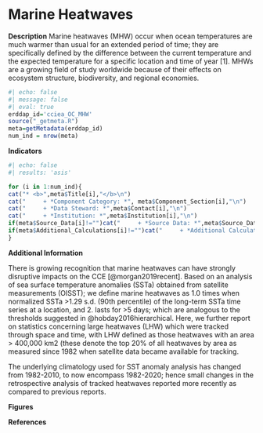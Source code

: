 
# Marine Heatwaves

**Description** Marine heatwaves (MHW) occur when ocean temperatures are much warmer than usual for an extended period of time; they are specifically defined by the difference between the current temperature and the expected temperature for a specific location and time of year \[1\]. MHWs are a growing field of study worldwide because of their effects on ecosystem structure, biodiversity, and regional economies.


```r
#| echo: false
#| message: false
#| eval: true
erddap_id='cciea_OC_MHW'
source("_getmeta.R")
meta=getMetadata(erddap_id)
num_ind = nrow(meta)
```

**Indicators**

```r
#| echo: false
#| results: 'asis'

for (i in 1:num_ind){
cat("* <b>",meta$Title[i],"</b>\n")
cat("     + *Component Category: *", meta$Component_Section[i],"\n")
cat("     + *Data Steward: *",meta$Contact[i],"\n")
cat("     + *Institution: *",meta$Institution[i],"\n")
if(meta$Source_Data[i]!="")cat("     + *Source Data: *",meta$Source_Data[i],"\n")
if(meta$Additional_Calculations[i]!="")cat("     + *Additional Calculations: *",meta$Additional_Calculations[i],"\n")
}
```

**Additional Information**

There is growing recognition that marine heatwaves can have strongly disruptive impacts on the CCE [@morgan2019recent]. Based on an analysis of sea surface temperature anomalies (SSTa) obtained from satellite measurements (OISST); we define marine heatwaves as 1.0 times when normalized SSTa \>1.29 s.d. (90th percentile) of the long-term SSTa time series at a location, and 2. lasts for \>5 days; which are analogous to the thresholds suggested in @hobday2016hierarchical. Here, we further report on statistics concerning large heatwaves (LHW) which were tracked through space and time, with LHW defined as those heatwaves with an area \> 400,000 km2 (these denote the top 20% of all heatwaves by area as measured since 1982 when satellite data became available for tracking.

The underlying climatology used for SST anomaly analysis has changed from 1982-2010, to now encompass 1982-2020; hence small changes in the retrospective analysis of tracked heatwaves reported more recently as compared to previous reports.

**Figures**


**References**
